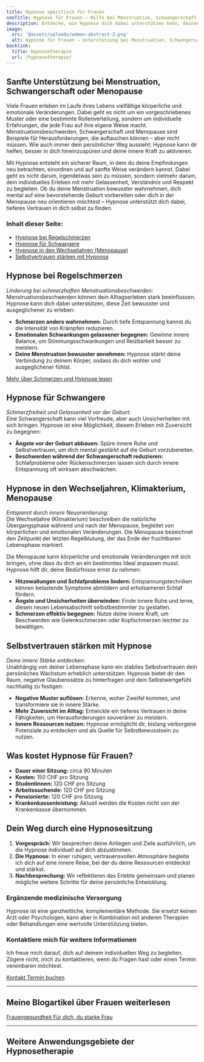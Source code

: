 ```yaml
---
title: Hypnose spezifisch für Frauen
seoTitle: Hypnose für Frauen – Hilfe bei Menstruation, Schwangerschaft, Menopause
description: Entdecke, wie Hypnose dich dabei unterstützen kann, deinen Körper und deine Emotionen besser zu verstehen – ob bei Menstruationsbeschwerden, während einer Schwangerschaft oder in der Menopause. Als erfahrene Hypnosetherapeutin in Bern helfe ich dir, Schmerzen zu lindern, Ängste zu überwinden und deine innere Balance zu stärken.
image:
  src: '@assets/uploads/woman-abstract-2.png'
  alt: Hypnose für Frauen – Unterstützung bei Menstruation, Schwangerschaft oder Menopause
backlink:
  title: Hypnosetherapie
  url: /hypnosetherapie/
---
```



<div class="relative">

## Sanfte Unterstützung bei Menstruation, Schwangerschaft oder Menopause

Viele Frauen erleben im Laufe ihres Lebens vielfältige körperliche und emotionale Veränderungen. Dabei geht es nicht um ein vorgeschriebenes Muster oder eine bestimmte Rollenverteilung, sondern um individuelle Erfahrungen, die jede Frau auf ihre eigene Weise macht. Menstruationsbeschwerden, Schwangerschaft und Menopause sind Beispiele für Herausforderungen, die auftauchen können – aber nicht müssen. Wie auch immer dein persönlicher Weg aussieht: Hypnose kann dir helfen, besser in dich hineinzuspüren und deine innere Kraft zu aktivieren.

Mit Hypnose entsteht ein sicherer Raum, in dem du deine Empfindungen neu betrachten, einordnen und auf sanfte Weise verändern kannst. Dabei geht es nicht darum, irgendetwas sein zu müssen, sondern vielmehr darum, dein individuelles Erleben mit mehr Gelassenheit, Verständnis und Respekt zu begleiten. Ob du deine Menstruation bewusster wahrnehmen, dich mental auf eine bevorstehende Geburt vorbereiten oder dich in der Menopause neu orientieren möchtest – Hypnose unterstützt dich dabei, tieferes Vertrauen in dich selbst zu finden.

### Inhalt dieser Seite:

- [Hypnose bei Regelschmerzen](#hypnose-bei-regelschmerzen)  
- [Hypnose für Schwangere](#hypnose-für-schwangere)  
- [Hypnose in den Wechseljahren (Menopause)](#hypnose-in-den-wechseljahren-klimakterium-menopause)  
- [Selbstvertrauen stärken mit Hypnose](#selbstvertrauen-stärken-mit-hypnose)

## Hypnose bei Regelschmerzen

*Linderung bei schmerzhaften Menstruationsbeschwerden:*  
Menstruationsbeschwerden können dein Alltagserleben stark beeinflussen. Hypnose kann dich dabei unterstützen, diese Zeit bewusster und ausgeglichener zu erleben:

- **Schmerzen anders wahrnehmen:** Durch tiefe Entspannung kannst du die Intensität von Krämpfen reduzieren.  
- **Emotionalen Schwankungen gelassener begegnen:** Gewinne innere Balance, um Stimmungsschwankungen und Reizbarkeit besser zu meistern.  
- **Deine Menstruation bewusster annehmen:** Hypnose stärkt deine Verbindung zu deinem Körper, sodass du dich wohler und ausgeglichener fühlst.

[Mehr über Schmerzen und Hypnose lesen](/hypnosetherapie/schmerzen/)

## Hypnose für Schwangere

*Schmerzfreiheit und Gelassenheit vor der Geburt:*  
Eine Schwangerschaft kann viel Vorfreude, aber auch Unsicherheiten mit sich bringen. Hypnose ist eine Möglichkeit, diesem Erleben mit Zuversicht zu begegnen:

- **Ängste vor der Geburt abbauen:** Spüre innere Ruhe und Selbstvertrauen, um dich mental gestärkt auf die Geburt vorzubereiten.  
- **Beschwerden während der Schwangerschaft reduzieren:** Schlafprobleme oder Rückenschmerzen lassen sich durch innere Entspannung oft wirksam abschwächen.

## Hypnose in den Wechseljahren, Klimakterium, Menopause 

*Entspannt durch innere Neuorientierung:*  
Die Wechseljahre (Klimakterium) beschreiben die natürliche Übergangsphase während und nach der Menopause, begleitet von körperlichen und emotionalen Veränderungen. 
Die Menopause bezeichnet den Zeitpunkt der letzten Regelblutung, der das Ende der fruchtbaren Lebensphase markiert.

Die Menopause kann körperliche und emotionale Veränderungen mit sich bringen, ohne dass du dich an ein bestimmtes Ideal anpassen musst. Hypnose hilft dir, deine Bedürfnisse ernst zu nehmen:

- **Hitzewallungen und Schlafprobleme lindern:** Entspannungstechniken können belastende Symptome abmildern und erholsameren Schlaf fördern.  
- **Ängste und Unsicherheiten überwinden:** Finde innere Ruhe und lerne, diesen neuen Lebensabschnitt selbstbestimmter zu gestalten.  
- **Schmerzen effektiv begegnen:** Nutze deine innere Kraft, um Beschwerden wie Gelenkschmerzen oder Kopfschmerzen leichter zu bewältigen.

## Selbstvertrauen stärken mit Hypnose

*Deine innere Stärke entdecken:*  
Unabhängig von deiner Lebensphase kann ein stabiles Selbstvertrauen dein persönliches Wachstum erheblich unterstützen. Hypnose bietet dir den Raum, negative Glaubenssätze zu hinterfragen und dein Selbstwertgefühl nachhaltig zu festigen:

- **Negative Muster auflösen:** Erkenne, woher Zweifel kommen, und transformiere sie in innere Stärke.  
- **Mehr Zuversicht im Alltag:** Entwickle ein tieferes Vertrauen in deine Fähigkeiten, um Herausforderungen souveräner zu meistern.  
- **Innere Ressourcen nutzen:** Hypnose ermöglicht dir, bislang verborgene Potenziale zu entdecken und als Quelle für Selbstbewusstsein zu nutzen.

## Was kostet Hypnose für Frauen?

- **Dauer einer Sitzung:** circa 90 Minuten  
- **Kosten:** 150&nbsp;CHF pro Sitzung 
- **Studentinnen:** 120&nbsp;CHF pro Sitzung
- **Arbeitssuchende:** 120&nbsp;CHF pro Sitzung
- **Pensionierte:** 120&nbsp;CHF pro Sitzung 
- **Krankenkassenleistung:** Aktuell werden die Kosten nicht von der Krankenkasse übernommen.

## Dein Weg durch eine Hypnosesitzung

1. **Vorgespräch:** Wir besprechen deine Anliegen und Ziele ausführlich, um die Hypnose individuell auf dich abzustimmen.  
2. **Die Hypnose:** In einer ruhigen, vertrauensvollen Atmosphäre begleite ich dich auf eine innere Reise, bei der du deine Ressourcen entdeckst und stärkst.  
3. **Nachbesprechung:** Wir reflektieren das Erlebte gemeinsam und planen mögliche weitere Schritte für deine persönliche Entwicklung.

### Ergänzende medizinische Versorgung

Hypnose ist eine ganzheitliche, komplementäre Methode. Sie ersetzt keinen Arzt oder Psychologen, kann aber in Kombination mit anderen Therapien oder Behandlungen eine wertvolle Unterstützung bieten.

### Kontaktiere mich für weitere Informationen

Ich freue mich darauf, dich auf deinem individuellen Weg zu begleiten. Zögere nicht, mich zu kontaktieren, wenn du Fragen hast oder einen Termin vereinbaren möchtest.

</div>

<div class="flex flex-wrap gap-4">
  <a data-umami-event="Hypnose für Frauen – Button Kontakt" href="/kontakt/" class="inline-flex items-center justify-center px-6 py-3 text-base leading-tight font-bold text-red-600 bg-transparent border border-red-600 rounded-full transition hover:bg-red-500 hover:text-red-50 no-underline">
    <span>Kontakt</span>
  </a>
  <a
    data-umami-event="Open Calendly – Hypnose für Frauen"
    href="/termin/"
    class="inline-flex no-prose items-center justify-center px-6 py-3 text-base leading-tight font-bold text-white bg-red-600 border border-red-600 rounded-full transition hover:bg-red-500 hover:text-red-50 no-underline"
  >
    <span>Termin buchen</span>
  </a>
</div>

<hr class="border-gray-400" />
<h2 class="text-balance">Meine Blogartikel über Frauen weiterlesen</h2>
<a href="/blog/frauengesundheit/" class="inline-flex items-center justify-center px-6 py-3 text-base leading-tight font-bold text-red-700 bg-transparent border border-red-600 rounded-full transition hover:bg-red-500 hover:text-red-50 no-underline">
    <span class="">Frauengesundheit</span>
</a>
<a href="/blog/für-dich-du-starke-frau/" class="inline-flex items-center justify-center px-6 py-3 text-base leading-tight font-bold text-red-700 bg-transparent border border-red-600 rounded-full transition hover:bg-red-500 hover:text-red-50 no-underline">
    <span class="">Für dich, du starke Frau</span>
</a>



<hr class="border-gray-400" />

## Weitere Anwendungsgebiete der Hypnosetherapie

<SubPages id="hypnotherapy" exclude="/hypnosetherapie/hypnose-fuer-frauen/" columns={3} />

